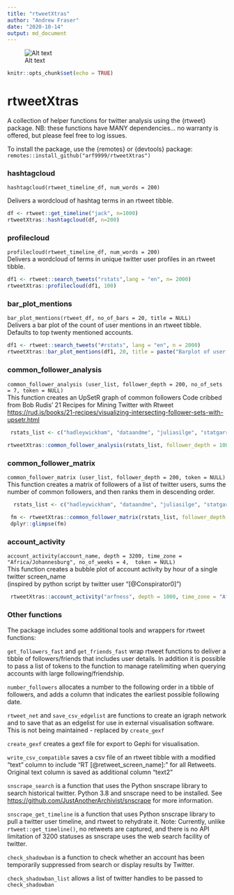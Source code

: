 ```yaml
---
title: "rtweetXtras"
author: "Andrew Fraser"
date: "2020-10-14"
output: md_document
---
```


![Alt text](rtweetXtrashex.png)

```r
knitr::opts_chunk$set(echo = TRUE)
```

# rtweetXtras

A collection of helper functions for twitter analysis using the {rtweet} package. NB: these functions have MANY dependencies... no warranty is offered, but please feel free to log issues.

To install the package, use the {remotes} or {devtools} package: `remotes::install_github("arf9999/rtweetXtras")`

### hashtagcloud

`hashtagcloud(rtweet_timeline_df, num_words = 200)`

Delivers a wordcloud of hashtag terms in an rtweet tibble.

```r
df <- rtweet::get_timeline("jack", n=1000)
rtweetXtras::hashtagcloud(df, n=200)
```

### profilecloud

`profilecloud(rtweet_timeline_df, num_words = 200)`\
Delivers a wordcloud of terms in unique twitter user profiles in an rtweet tibble.

```r
df1 <- rtweet::search_tweets("rstats",lang = "en", n= 2000)
rtweetXtras::profilecloud(df1, 100)
```

### bar\_plot\_mentions

`bar_plot_mentions(rtweet_df, no_of_bars = 20, title = NULL)`\
Delivers a bar plot of the count of user mentions in an rtweet tibble. Defaults to top twenty mentioned accounts.

```r
df1 <- rtweet::search_tweets("#rstats", lang = "en", n = 2000)
rtweetXtras::bar_plot_mentions(df1, 20, title = paste("Barplot of user mentions in twitter search for \"#rstats\"", Sys.Date()))
```

### common\_follower\_analysis

`common_follower_analysis (user_list, follower_depth = 200, no_of_sets = 7, token = NULL)`\
This function creates an UpSetR graph of common followers Code cribbed from Bob Rudis' 21 Recipes for Mining Twitter with Rtweet <https://rud.is/books/21-recipes/visualizing-intersecting-follower-sets-with-upsetr.html>

```r
 rstats_list <- c("hadleywickham", "dataandme", "juliasilge", "statgarrett","thomasp85")
 
rtweetXtras::common_follower_analysis(rstats_list, follower_depth = 1000, no_of_sets = 5, token = NULL)
```

### common\_follower\_matrix

`common_follower_matrix (user_list, follower_depth = 200, token = NULL)`\
This function creates a matrix of followers of a list of twitter users, sums the number of common followers, and then ranks them in descending order.

```r
  rstats_list <- c("hadleywickham", "dataandme", "juliasilge", "statgarrett","thomasp85")

 fm <- rtweetXtras::common_follower_matrix(rstats_list, follower_depth = 200, token = NULL)
 dplyr::glimpse(fm)
```

### account\_activity

`account_activity(account_name, depth = 3200, time_zone = "Africa/Johannesburg", no_of_weeks = 4,  token = NULL)`\
This function creates a bubble plot of account activity by hour of a single twitter screen\_name\
(inspired by python script by twitter user "[@Conspirator0]")

```r
 rtweetXtras::account_activity("arfness", depth = 1000, time_zone = "Africa/Johannesburg", no_of_weeks = 5, token = NULL)
```

### Other functions

The package includes some additional tools and wrappers for rtweet functions:

`get_followers_fast` and `get_friends_fast` wrap rtweet functions to deliver a tibble of followers/friends that includes user details. In addition it is possible to pass a list of tokens to the function to manage ratelimiting when querying accounts with large following/friendship.

`number_followers` allocates a number to the following order in a tibble of followers, and adds a column that indicates the earliest possible following date.

`rtweet_net` and `save_csv_edgelist` are functions to create an igraph network and to save that as an edgelist for use in external visualisation software. This is not being maintained - replaced by `create_gexf`

`create_gexf` creates a gexf file for export to Gephi for visualisation.

`write_csv_compatible` saves a csv file of an rtweet tibble with a modified "text" column to include "RT [@retweet_screen_name]: " for all Retweets. Original text column is saved as additional column "text2"

`snscrape_search` is a function that uses the Python snscrape library to search historical twitter. Python 3.8 and snscrape need to be installed. See <https://github.com/JustAnotherArchivist/snscrape> for more information.

`snscrape_get_timeline` is a function that uses Python snscrape library to pull a twitter user timeline, and rtweet to rehydrate it. Note: Currently, unlike `rtweet::get_timeline()`, no retweets are captured, and there is no API limitation of 3200 statuses as snscrape uses the web search facility of twitter.

`check_shadowban` is a function to check whether an account has been temporarily suppressed from search or display results by Twitter.

`check_shadowban_list` allows a list of twitter handles to be passed to `check_shadowban`
